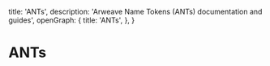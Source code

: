 
  title: 'ANTs',
  description: 'Arweave Name Tokens (ANTs) documentation and guides',
  openGraph: {
    title: 'ANTs',
  },
}

<HeroPattern />

# ANTs
